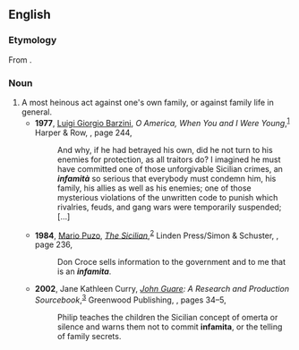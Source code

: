 {{also|infamità}}
==English==

===Etymology===
From {{etyl|it|en}} {{m|it|infamità}}.

===Noun===
{{en-noun|~}}

# A most heinous act against one's own family, or against family life in general.
#* '''1977''', [[w:Luigi Barzini, Jr.|Luigi Giorgio Barzini]], ''O America, When You and I Were Young'',<sup>[http://books.google.com/books?id=wNgqAAAAMAAJ]</sup> Harper &amp; Row, {{ISBN|0060102268}}, page 244,
#*: And why, if he had betrayed his own, did he not turn to his enemies for protection, as all traitors do? I imagined he must have committed one of those unforgivable Sicilian crimes, an '''''infamità''''' <!-- [sic] italics, accent --> so serious that everybody must condemn him, his family, his allies as well as his enemies; one of those mysterious violations of the unwritten code to punish which rivalries, feuds, and gang wars were temporarily suspended; […]
#* '''1984''', [[w:Mario Puzo|Mario Puzo]], ''[[w:The Sicilian|The Sicilian]]'',<sup>[http://books.google.com/books?id=w0_QOUFxtbUC]</sup> Linden Press/Simon &amp; Schuster, {{ISBN|0-671-43564-7}}, page 236,
#*: Don Croce sells information to the government and to me that is an '''''infamita'''''. <!-- [sic] italics -->
#* '''2002''', Jane Kathleen Curry, ''[[w:John Guare|John Guare]]: A Research and Production Sourcebook'',<sup>[http://books.google.com/books?id=fXWALFdhyusC]</sup> Greenwood Publishing, {{ISBN|0-313-31252-4}}, pages 34–5,
#*: Philip teaches the children the Sicilian concept of omerta or silence and warns them not to commit '''infamita''', or the telling of family secrets.